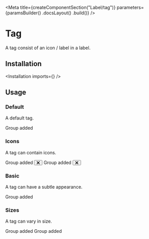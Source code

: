 
<Meta
    title={createComponentSection("Label/tag")}
    parameters={paramsBuilder()
        .docsLayout(<SemanticLayout documentationPath="/elements/label" />)
        .build()}
/>

# Tag

A tag consist of an icon / label in a label.

## Installation

<Installation imports={<Imports />} />

## Usage

### Default

A default tag.

<Preview>
    <Story name="default">
        <Label tag>
            <Label circular empty size="mini" color="red" />
            Group added
        </Label>
    </Story>
</Preview>

### Icons

A tag can contain icons.

<Preview>
    <Story name="icons">
        <div className="flex items-start">
            <Label tag>
                <Label circular empty size="mini" color="red" />
                Group added
                <Button icon circular size="tiny" className="transparent">
                    <svg width="10" height="10" xmlns="http://www.w3.org/2000/svg">
                        <g transform="rotate(45 7.207 4.793)">
                            <rect x=".121" y="5.707" width="12" height="2" rx="1" />
                            <rect x="5" y=".828" width="2" height="12" rx="1" />
                        </g>
                    </svg>
                </Button>
            </Label>
            <Label>
                <CommunicationIcon className="h6 w6 fill-marine-500 mr1" />
                Group added
                <Button icon circular size="tiny" className="transparent">
                    <svg width="10" height="10" xmlns="http://www.w3.org/2000/svg">
                        <g transform="rotate(45 7.207 4.793)">
                            <rect x=".121" y="5.707" width="12" height="2" rx="1" />
                            <rect x="5" y=".828" width="2" height="12" rx="1" />
                        </g>
                    </svg>
                </Button>
            </Label>
        </div>
    </Story>
</Preview>

### Basic

A tag can have a subtle appearance.

<Preview>
    <Story name="basic">
        <Label basic tag>
            <Label circular empty size="mini" color="red" />
        Group added
        </Label>
    </Story>
</Preview>

### Sizes

A tag can vary in size.

<Preview>
    <Story name="sizes">
        <div className="flex items-start">
            <Label size="small" tag>
                <Label circular empty size="mini" color="red" />
                Group added
            </Label>
            <Label size="large" tag>
                <Label circular empty size="mini" color="red" />
                Group added
            </Label>
        </div>
    </Story>
</Preview>
